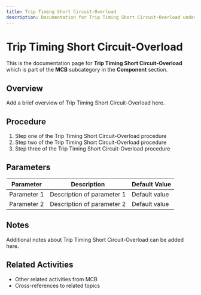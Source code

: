 ```yaml
---
title: Trip Timing Short Circuit-Overload
description: Documentation for Trip Timing Short Circuit-Overload under MCB in Component category
---
```


# Trip Timing Short Circuit-Overload

This is the documentation page for **Trip Timing Short Circuit-Overload** which is part of the **MCB** subcategory in the **Component** section.

## Overview

Add a brief overview of Trip Timing Short Circuit-Overload here.

## Procedure

1. Step one of the Trip Timing Short Circuit-Overload procedure
2. Step two of the Trip Timing Short Circuit-Overload procedure
3. Step three of the Trip Timing Short Circuit-Overload procedure

## Parameters

| Parameter | Description | Default Value |
|-----------|-------------|---------------|
| Parameter 1 | Description of parameter 1 | Default value |
| Parameter 2 | Description of parameter 2 | Default value |

## Notes

Additional notes about Trip Timing Short Circuit-Overload can be added here.

## Related Activities

- Other related activities from MCB
- Cross-references to related topics
